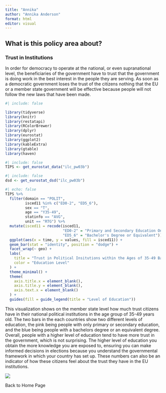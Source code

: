 ```yaml
---
title: "Annika"
author: "Annika Anderson"
format: html
editor: visual
---
```


## What is this policy area about?

### Trust in Institutions

In order for democracy to operate at the national, or even supranational level, the beneficiaries of the government have to trust that the government is doing work in the best interest in the people they are serving. As soon as a democratic government loses the trust of the citizens nothing that the EU or a member state government will be effective because people will not follow the new laws that have been made.

```r
#| include: false

library(tidyverse)
library(knitr)
library(restatapi)
library(RColorBrewer)
library(dplyr)
library(eurostat)
library(ggplot2)
library(kableExtra)
library(gtable)
library(haven)
```

```r
#| include: false
TIPS <- get_eurostat_data("ilc_pw03b")
```

```r
#| include: false
dsd <- get_eurostat_dsd("ilc_pw03b")
```

```r
#| echo: false
TIPS %>%
  filter(domain == "POLIT", 
         isced11 %in% c("ED0-2", "ED5_6"), 
         sex == "T", 
         age == "Y35-49", 
         statinfo == "AVG", 
         unit == "RTG") %>%
  mutate(isced11 = recode(isced11, 
                          "ED0-2" = "Primary and Secondary Education Only", 
                          "ED5_6" = "Bachelor's Degree or Equivalent")) %>%
  ggplot(aes(x = time, y = values, fill = isced11)) +
  geom_bar(stat = "identity", position = "dodge") + 
  facet_wrap(~ geo) +
  labs(
    title = "Trust in Political Insitutions within the Ages of 35-49 Based on Education",
    color = "Education Level"
  ) +
  theme_minimal() + 
  theme(
    axis.title.x = element_blank(),
    axis.title.y = element_blank(),
    axis.text.x = element_blank()
  ) +
  guides(fill = guide_legend(title = "Level of Education"))
```

This visualization shows on the member state level how much trust citizens have in their national political institutions in the age group of 35-49 years old. The two bars in the each countries show two different levels of education, the pink being people with only primary or secondary education, and the blue being people with a bachelors degree or an equivalent degree. Overall, people with a higher level of education tend to have more trust in the government, which is not surprising. The higher level of education you obtain the more knowledge you are exposed to, ensuring you can make informed decisions in elections because you understand the governmental framework in which your country has set up. These numbers can also be an indicator of how these citizens feel about the trust they have in the EU institutions.

![](080f3aa735d1bd3f0559f4dc20bf8197.jpg)

Back to Home Page
